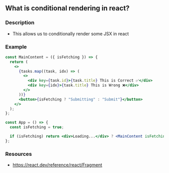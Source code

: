 ## What is conditional rendering in react?

### Description

- This allows us to conditionally render some JSX in react

### Example

```jsx
const MainContent = ({ isFetching }) => {
  return (
    <>
      {tasks.map((task, idx) => (
        <>
          <div key={task.id}>{task.title} This is Correct ✅</div>
          <div key={idx}>{task.title} This is Wrong ❌</div>
        </>
      ))}
      <button>{isFetching ? "Submitting" : "Submit"}</button>
    </>
  );
};

const App = () => {
  const isFetching = true;

  if (isFetching) return <div>Loading...</div> ? <MainContent isFetching={isFetching} />;
};
```

### Resources

- https://react.dev/reference/react/Fragment

